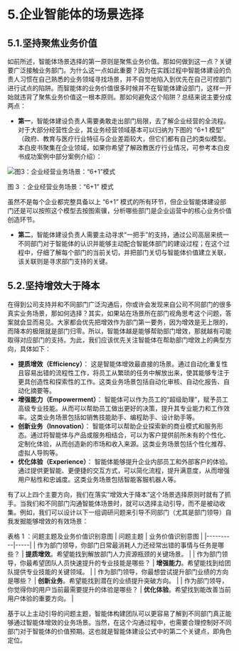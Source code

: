 # 5.企业智能体的场景选择

## 5.1.坚持聚焦业务价值

如前所述，智能体场景选择的第一原则是聚焦业务价值。那如何做到这一点？关键要广泛接触业务部门。为什么这一点如此重要？因为在实践过程中智能体建设的负责人习惯在自己熟悉的业务领域寻找场景，并不自觉地陷入到优先在自己可控部门进行试点的陷阱。而智能体的业务价值很多时候并不在智能体建设部门，这样一开始就违背了聚焦业务价值这一根本原则。那如何避免这个陷阱？总结来说主要分成两点：
- **第一**，智能体建设负责人需要勇敢走出部门局限，去了解企业经营的全流程。对于大部分经营性企业，其业务经营领域基本可以归纳为下图的 “6+1 模型” （政府、教育与医疗行业特征与企业差距较大，但它们都有自己的类似模型。本白皮书聚集在企业领域，如果你希望了解政教医疗行业情况，可参考本白皮书成功案例中部分案例介绍）：

![图3：企业经营业务场景：“6+1”模式](../public/whitepaper/图3：企业经营业务场景：“6+1”模式.png "图3：企业经营业务场景：“6+1”模式")

图 3 ：企业经营业务场景：“6+1” 模式

虽然不是每个企业都完整具备以上 “6+1” 模式的所有环节，但企业智能体建设部门还是可以按照这个模型去按图索骥，分析哪些部门是企业运营中的核心业务价值创造环节。
- **第二**，智能体建设负责人需要主动寻求“一把手”的支持，通过公司高层来统一不同部门对于智能体的认识并能够主动配合智能体部门的建设过程；在这个过程中，仔细了解每个部门的当前关切，并把部门关切与智能体价值建立关联，该关联则是寻求部门支持的关键。

## 5.2.坚持增效大于降本

在得到公司支持并和不同部门广泛沟通后，你或许会发现来自公司不同部门的很多真实业务场景，那如何选择？其实，如果站在场景所在部门视角思考这个问题，答案就会显而易见。大家都会优先把增效作为部门第一要务，因为增效是无上限的，而降本的极限就是部门归零。所以，智能体越是能够帮助部门增效，那就越有可能取得对应部门的支持。为此，我们应该优先关注智能体在帮助部门增效上的典型方向，具体如下：

- **提质增效（Efficiency）**： 这是智能体增效最直接的场景。通过自动化重复性且容易出错的流程性工作，将员工从繁琐的任务中解放出来，使其能够专注于更具创造性和探索性的工作。这类业务场景包括自动化审核、自动化报告、自动化摘要等。
- **增强能力（Empowerment）**： 智能体可以作为员工的“超级助理”，赋予员工高级专业技能。从而可以帮助员工做出更好的决策，提升其专业能力和工作效率。这类业务场景包括如销售技能助手、编程助手、设计助手等。
- **创新业务（Innovation）**： 智能体可以帮助企业探索新的商业模式和服务形态。通过将智能体与产品或服务相结合，可以为客户提供前所未有的个性化、定制化体验，从而创造新的市场和收入来源。这类业务场景包括个性化推荐、虚拟人导购等。
- **优化体验（Experience）**： 智能体能够提升企业内部员工和外部客户的体验。通过提供更智能、更便捷的交互方式，可以简化流程，提升满意度，从而增强用户粘性和忠诚度。这类业务场景包括智能客服机器人等。

有了以上四个主要方向，我们在落实“增效大于降本”这个场景选择原则时就有了抓手。当我们和不同部门沟通智能体场景时，就可以选择主动引导，而不是被动收集。例如，我们可以设计以下一组调研问题来引导不同部门（尤其是部门领导）自我发掘能够增效的有效场景：

表格 1 ：问题主题及业务价值识别意图
| 问题主题 | 业务价值识别意图 |
|----------|-----|
| 作为部门领导，你部门日常最消耗人力还经常出错的事情与任务是哪些？ | **提质增效**。希望能找到解放部门人力资源瓶颈的关键场景。 | 
| 作为部门领导，你最希望团队人员快速提升的专业技能是哪些？ | **增强能力**。希望能找到给团队提供专业技能的关键领域。 | 
| 作为部门领导，你最想尝试提升部门业绩的方向是哪些？ | **创新业务**。希望能找到潜在的业绩提升突破方向。 | 
| 作为部门领导，你觉得你的用户当前最需要提升的体验是哪些？ | **优化体验**。希望找到能改善当前用户体验的重要方向。 |


基于以上主动引导的问题主题，智能体构建团队可以更容易了解到不同部门真正能够通过智能体增效的业务场景。当然，在这个沟通过程中，也需要合理控制好不同部门对于智能体的价值预期。这也就是智能体建设公式中的第二个关键点，即角色定位。

